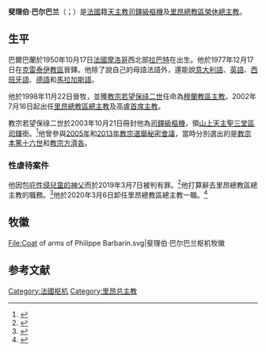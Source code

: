 {{blpsources|time=2019-07-07T14:24:09+00:00}}
{{Infobox Christian leader
| type             = cardinal
| honorific-prefix =
| name             = 斐理伯·巴爾巴蘭<br />Philippe Barbarin
| honorific-suffix = 
| title            = [[天主教里昂總教區|天主教里昂總教區榮休總主教]]
| image            = Philippe Barbarin.jpg
| image_size       = 
| alt              = 
| caption          = 
| archdiocese      = 里昂
| province         = 
| metropolis       = 
| diocese          = 
| see              = 
| elected          = 
| appointed        = 2002年7月16日
| term             = 
| term_start       = 2002年9月14日
| quashed          = 
| term_end         = 2020年3月6日
| predecessor      = [[Louis-Marie_Billé|Louis-Marie Billé]]
| opposed          = 
| successor        = 
| other_post       = [[山上天主聖三教堂|山上天主聖三堂區領銜司鐸]]
<!---------- Orders ---------->
| ordination       = 1977年12月17日
| ordained_by      = 
| consecration     = 1998年11月22日
| consecrated_by   = 
| cardinal         = 2003年10月21日
| created_cardinal_by = [[教宗若望保祿二世|教宗若望保祿二世]]
| rank             = [[樞機|司鐸級樞機]]
<!---------- Personal details ---------->
| birth_name       = Philippe Xavier Ignace Barbarin
| birth_date       = {{birth date and age|1950|10|17|df=yes}}
| birth_place      = [[法國|法國]][[摩洛哥|摩洛哥]][[拉巴特|拉巴特]]
| death_date       = 
| death_place      = 
| buried           = 
| nationality      = 法國
| religion         = 天主教
| residence        = 
| parents          = 
| previous_post    = {{unbulleted list|[[天主教穆蘭教區|穆蘭教區主教]]（1998年－2002年）}}
| alma_mater       = 
| motto            = 
| signature        = 
| signature_alt    = 
| coat_of_arms     = Coat of arms of Philippe Barbarin.svg
| coat_of_arms_alt = 
}}
'''斐理伯·巴尔巴兰'''（{{lang-fr|Philippe Barbarin}}；{{bd|1950年|10月17日|catIdx=Philippe Barbarin}}）是[[法國|法國]]籍[[天主教|天主教]][[樞機|司鐸級樞機]]及[[天主教里昂總教區|里昂總教區榮休總主教]]。

==生平==
巴爾巴蘭於1950年10月17日[[法國|法國]][[摩洛哥|摩洛哥]]西北部[[拉巴特|拉巴特]]在出生。他於1977年12月17日在[[天主教克雷泰伊教區|克雷泰伊教區]]晉鐸。他除了說自己的母語法語外，還能說[[意大利語|意大利語]]、[[英語|英語]]、[[西班牙語|西班牙語]]、[[德語|德語]]和[[馬拉加斯語|馬拉加斯語]]。

他於1998年11月22日晉牧，並獲[[教宗若望保祿二世|教宗若望保祿二世]]任命為[[天主教穆蘭教區|穆蘭教區主教]]。2002年7月16日起出任[[天主教里昂總教區|里昂總教區總主教]]及高盧[[首席主教|首席主教]]。

教宗若望保祿二世於2003年10月21日冊封他為[[樞機|司鐸級樞機]]，領[[山上天主聖三教堂|山上天主聖三堂區司鐸]]銜。<ref>{{cite web|url=http://www2.fiu.edu/~mirandas/consistories-xx.htm#JohnPaulII|title=The Cardinals of the Holy Roman Church|access-date=2015-01-28|archive-date=2015-01-29|archive-url=https://web.archive.org/web/20150129030559/http://www2.fiu.edu/~mirandas/consistories-xx.htm#JohnPaulII|dead-url=no}}</ref>他曾參與[[2005年教宗選舉秘密會議|2005年]]和[[2013年教宗選舉秘密會議|2013年教宗選舉秘密會議]]，當時分別選出的是[[教宗本篤十六世|教宗本篤十六世]]和[[教宗方濟各|教宗方濟各]]。

=== 性虐待案件 ===
他因包庇[[天主教會性侵害案例|性侵兒童的神父]]而於2019年3月7日被判有罪。<ref>{{Cite news|url=https://www.theguardian.com/world/2019/mar/07/philippe-barbarin-french-cardinal-found-guilty-of-failing-to-act-on-sexual-abuse-allegations|title=French cardinal found guilty of covering up sexual abuse|first=Harriet|last=Sherwood|date=2019-03-07|work=The Guardian|access-date=2019-03-07|archive-date=2020-11-07|archive-url=https://web.archive.org/web/20201107231956/https://www.theguardian.com/world/2019/mar/07/philippe-barbarin-french-cardinal-found-guilty-of-failing-to-act-on-sexual-abuse-allegations|dead-url=no}}</ref>他打算辭去里昂總教區總主教的職務。<ref>{{cite news | accessdate = 2019-03-07 | url = https://www.catholicnewsagency.com/news/french-cardinal-convicted-of-failing-to-report-abuse-90545 | publisher = Catholic News Agency | date = 2019-03-07 | title = French cardinal to resign after conviction for failing to report abuse | archive-date = 2021-01-17 | archive-url = https://web.archive.org/web/20210117090046/https://www.catholicnewsagency.com/news/french-cardinal-convicted-of-failing-to-report-abuse-90545 | dead-url = no }}</ref>他於2020年3月6日卸任里昂總教區總主教一職。<ref>{{cite press release |title=Resignations and Appointments, 06.03.2020 |url=https://press.vatican.va/content/salastampa/en/bollettino/pubblico/2020/03/06/200306b.html |publisher=Holy See Press Office |accessdate=2020-03-06 |archiveurl=https://web.archive.org/web/20200306115218/https://press.vatican.va/content/salastampa/en/bollettino/pubblico/2020/03/06/200306b.html |archivedate=2020-03-06 |language=en |date=2020-03-06}}</ref>

== 牧徽 ==
<gallery>
File:Coat of arms of Philippe Barbarin.svg|斐理伯·巴尔巴兰枢机牧徽
</gallery>

== 参考文献 ==
{{reflist}}

{{樞機團}}
{{Authority control}}

[[Category:法國枢机|Category:法國枢机]]
[[Category:里昂总主教|Category:里昂总主教]]